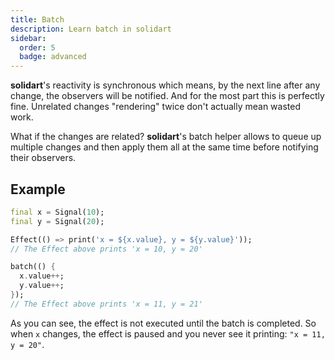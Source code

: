 ```yaml
---
title: Batch
description: Learn batch in solidart
sidebar:
  order: 5
  badge: advanced
---
```


**solidart**'s reactivity is synchronous which means, by the next line after any change, the observers will be notified.
And for the most part this is perfectly fine. Unrelated changes "rendering" twice don't actually mean wasted work.

What if the changes are related? **solidart**'s batch helper allows to queue up multiple changes and then apply them all at the same time before notifying their observers.

## Example

```dart
final x = Signal(10);
final y = Signal(20);

Effect(() => print('x = ${x.value}, y = ${y.value}'));
// The Effect above prints 'x = 10, y = 20'

batch(() {
  x.value++;
  y.value++;
});
// The Effect above prints 'x = 11, y = 21'
```

As you can see, the effect is not executed until the batch is completed.
So when `x` changes, the effect is paused and you never see it printing: `"x = 11, y = 20"`.
